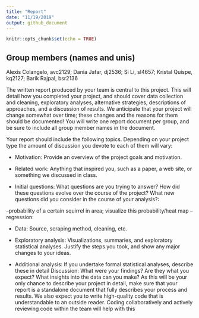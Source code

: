 ```yaml
---
title: "Report"
date: "11/19/2019"
output: github_document
---
```


```r
knitr::opts_chunk$set(echo = TRUE)
```

## Group members (names and unis)
Alexis Colangelo, avc2129;
Dania Jafar, dj2536;
Si Li, sl4657;
Kristal Quispe, kq2127;
Barik Rajpal, bsr2136

The written report produced by your team is central to this project. This will detail how you completed your project, and should cover data collection and cleaning, exploratory analyses, alternative strategies, descriptions of approaches, and a discussion of results. We anticipate that your project will change somewhat over time; these changes and the reasons for them should be documented! You will write one report document per group, and be sure to include all group member names in the document.

Your report should include the following topics. Depending on your project type the amount of discussion you devote to each of them will vary:

* Motivation: Provide an overview of the project goals and motivation.

* Related work: Anything that inspired you, such as a paper, a web site, or something we discussed in class.

* Initial questions: What questions are you trying to answer? How did these questions evolve over the course of the project? What new questions did you consider in the course of your analysis?:

--probability of a certain squirrel in area; visualize this probability/heat map
--regression:

* Data: Source, scraping method, cleaning, etc.

* Exploratory analysis: Visualizations, summaries, and exploratory statistical analyses. Justify the steps you took, and show any major changes to your ideas.

* Additional analysis: If you undertake formal statistical analyses, describe these in detail
Discussion: What were your findings? Are they what you expect? What insights into the data can you make?
As this will be your only chance to describe your project in detail, make sure that your report is a standalone document that fully describes your process and results. We also expect you to write high-quality code that is understandable to an outside reader. Coding collaboratively and actively reviewing code within the team will help with this